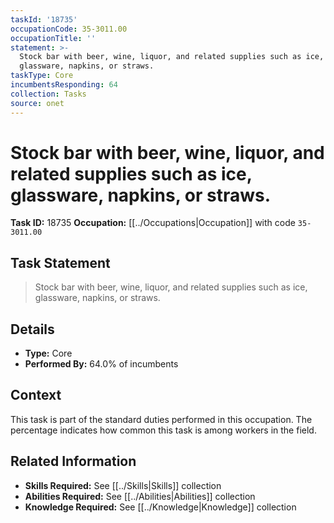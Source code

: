 ```yaml
---
taskId: '18735'
occupationCode: 35-3011.00
occupationTitle: ''
statement: >-
  Stock bar with beer, wine, liquor, and related supplies such as ice,
  glassware, napkins, or straws.
taskType: Core
incumbentsResponding: 64
collection: Tasks
source: onet
---
```

# Stock bar with beer, wine, liquor, and related supplies such as ice, glassware, napkins, or straws.

**Task ID:** 18735
**Occupation:** [[../Occupations|Occupation]] with code `35-3011.00`

## Task Statement

> Stock bar with beer, wine, liquor, and related supplies such as ice, glassware, napkins, or straws.

## Details

- **Type:** Core
- **Performed By:** 64.0% of incumbents

## Context

This task is part of the standard duties performed in this occupation. The percentage indicates how common this task is among workers in the field.

## Related Information

- **Skills Required:** See [[../Skills|Skills]] collection
- **Abilities Required:** See [[../Abilities|Abilities]] collection
- **Knowledge Required:** See [[../Knowledge|Knowledge]] collection
